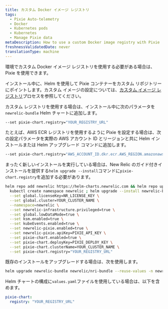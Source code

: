 ```yaml
---
title: カスタム Docker イメージ レジストリ
tags:
  - Pixie Auto-telemetry
  - Docker
  - Kubernetes pods
  - Kubernetes
  - Manage Pixie data
metaDescription: How to use a custom Docker image registry with Pixie
freshnessValidatedDate: never
translationType: machine
---
```


環境でカスタム Docker イメージ レジストリを使用する必要がある場合は、Pixie を使用できます。

インストール中に、Helm を使用して Pixie コンテナーをカスタム リポジトリーにポイントします。カスタム イメージの設定については、[カスタム イメージ レジストリ](https://docs.pixielabs.ai/reference/admin/deploy-options/#custom-image-registry)プロセスを参照してください。

カスタム レジストリを使用する場合は、インストール中に次のパラメータを`newrelic-bundle` Helm チャートに追加します。

```sh
--set pixie-chart.registry="YOUR_REGISTRY_URL"
```

たとえば、AWS ECR レジストリを使用するように Pixie を設定する場合は、次の設定パラメータを実際の AWS アカウント ID とリージョンと共に Helm インストールまたは Helm アップグレード コマンドに追加します。

```sh
--set pixie-chart.registry="AWS_ACCOUNT_ID.dkr.ecr.AWS_REGION.amazonaws.com"
```

まったく新しいインストールを実行している場合は、New Relic のガイド付きインストールを提供する`helm upgrade --install`コマンドに`pixie-chart.registry`を追加する必要があります。

```sh
helm repo add newrelic https://helm-charts.newrelic.com && helm repo update && \
  kubectl create namespace newrelic ; helm upgrade --install newrelic-bundle newrelic/nri-bundle \
  --set global.licenseKey=NR_LICENSE_KEY \
  --set global.cluster=YOUR_CLUSTER_NAME \
  --namespace=newrelic \
  --set newrelic-infrastructure.privileged=true \
  --set global.lowDataMode=true \
  --set ksm.enabled=true \
  --set kubeEvents.enabled=true \
  --set newrelic-pixie.enabled=true \
  --set newrelic-pixie.apiKey=PIXIE_API_KEY \
  --set pixie-chart.enabled=true \
  --set pixie-chart.deployKey=PIXIE_DEPLOY_KEY \
  --set pixie-chart.clusterName=YOUR_CLUSTER_NAME \
  --set pixie-chart.registry="YOUR_REGISTRY_URL"
```

既存のインストールをアップグレードする場合は、次を使用します。

```sh
helm upgrade newrelic-bundle newrelic/nri-bundle --reuse-values -n newrelic --set pixie-chart.registry="YOUR_REGISTRY_URL"
```

Helm チャートの構成に`values.yaml`ファイルを使用している場合は、以下を含めます。

```yml
pixie-chart:
  registry: "YOUR_REGISTRY_URL"
```